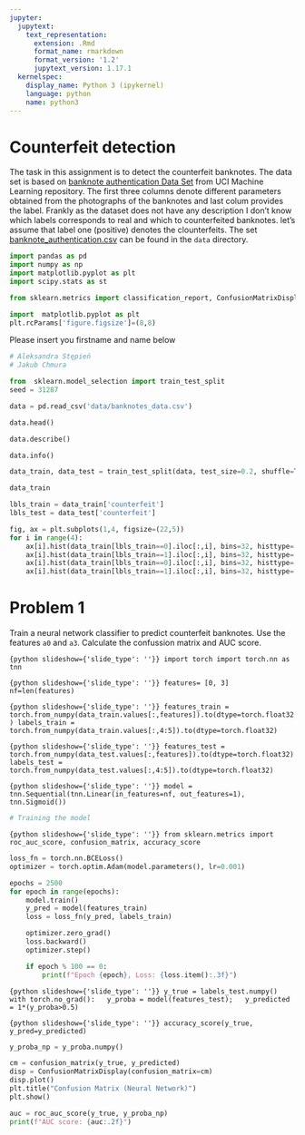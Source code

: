 ```yaml
---
jupyter:
  jupytext:
    text_representation:
      extension: .Rmd
      format_name: rmarkdown
      format_version: '1.2'
      jupytext_version: 1.17.1
  kernelspec:
    display_name: Python 3 (ipykernel)
    language: python
    name: python3
---
```


<!-- #region slideshow={"slide_type": ""} -->
# Counterfeit detection
<!-- #endregion -->

The task in this assignment is to detect the  counterfeit banknotes. The data set is based on [banknote authentication Data Set ](https://archive.ics.uci.edu/ml/datasets/banknote+authentication#) from UCI Machine Learning repository. The first three columns denote different parameters obtained from the photographs of the banknotes and last colum provides the label. Frankly as the dataset does not have any description I don't know  which labels corresponds to real and which to counterfeited banknotes. let's assume that label one (positive) denotes the clounterfeits. The set  [banknote_authentication.csv](./data/banknote_authentication.csv) can be found in the `data`  directory.

```python
import pandas as pd
import numpy as np
import matplotlib.pyplot as plt
import scipy.stats as st
```

```python
from sklearn.metrics import classification_report, ConfusionMatrixDisplay
```

```python
import  matplotlib.pyplot as plt
plt.rcParams['figure.figsize']=(8,8)
```

Please insert you  firstname  and name below

```python
# Aleksandra Stępień
# Jakub Chmura
```

```python
from  sklearn.model_selection import train_test_split
seed = 31287
```

```python
data = pd.read_csv('data/banknotes_data.csv')
```

```python
data.head()
```

```python
data.describe()
```

```python
data.info()
```

```python
data_train, data_test = train_test_split(data, test_size=0.2, shuffle=True, stratify=data.loc[:,'counterfeit'], random_state=seed)
```

```python
data_train
```

```python
lbls_train = data_train['counterfeit']
lbls_test = data_test['counterfeit']
```

```python
fig, ax = plt.subplots(1,4, figsize=(22,5))
for i in range(4):
    ax[i].hist(data_train[lbls_train==0].iloc[:,i], bins=32, histtype='step', color='blue')
    ax[i].hist(data_train[lbls_train==1].iloc[:,i], bins=32, histtype='step', color='red')
    ax[i].hist(data_train[lbls_train==0].iloc[:,i], bins=32, histtype='bar', color='lightblue', alpha=0.25)
    ax[i].hist(data_train[lbls_train==1].iloc[:,i], bins=32, histtype='bar', color='orange', alpha =0.25)
```

<!-- #region slideshow={"slide_type": ""} -->
# Problem 1
<!-- #endregion -->

<!-- #region slideshow={"slide_type": ""} -->
Train a neural network classifier to predict counterfeit banknotes. Use the features `a0` and `a3`. Calculate the confussion matrix  and AUC score. 
<!-- #endregion -->

```{python slideshow={'slide_type': ''}}
import torch
import torch.nn as tnn
```

```{python slideshow={'slide_type': ''}}
features= [0, 3]
nf=len(features)
```

```{python slideshow={'slide_type': ''}}
features_train = torch.from_numpy(data_train.values[:,features]).to(dtype=torch.float32)
labels_train = torch.from_numpy(data_train.values[:,4:5]).to(dtype=torch.float32)
```

```{python slideshow={'slide_type': ''}}
features_test = torch.from_numpy(data_test.values[:,features]).to(dtype=torch.float32)
labels_test = torch.from_numpy(data_test.values[:,4:5]).to(dtype=torch.float32)
```

```{python slideshow={'slide_type': ''}}
model = tnn.Sequential(tnn.Linear(in_features=nf, out_features=1), tnn.Sigmoid())
```

```python
# Training the model
```

```{python slideshow={'slide_type': ''}}
from sklearn.metrics import roc_auc_score, confusion_matrix, accuracy_score
```

```python
loss_fn = torch.nn.BCELoss()
optimizer = torch.optim.Adam(model.parameters(), lr=0.001)

epochs = 2500
for epoch in range(epochs):
    model.train()
    y_pred = model(features_train)
    loss = loss_fn(y_pred, labels_train)

    optimizer.zero_grad()
    loss.backward()
    optimizer.step()

    if epoch % 100 == 0:
        print(f"Epoch {epoch}, Loss: {loss.item():.3f}")
```

```{python slideshow={'slide_type': ''}}
y_true = labels_test.numpy()
with torch.no_grad():
  y_proba = model(features_test);
  y_predicted = 1*(y_proba>0.5)
```

```{python slideshow={'slide_type': ''}}
accuracy_score(y_true, y_pred=y_predicted)
```

```python
y_proba_np = y_proba.numpy()

cm = confusion_matrix(y_true, y_predicted)
disp = ConfusionMatrixDisplay(confusion_matrix=cm)
disp.plot()
plt.title("Confusion Matrix (Neural Network)")
plt.show()
```

```python
auc = roc_auc_score(y_true, y_proba_np)
print(f"AUC score: {auc:.2f}")
```
